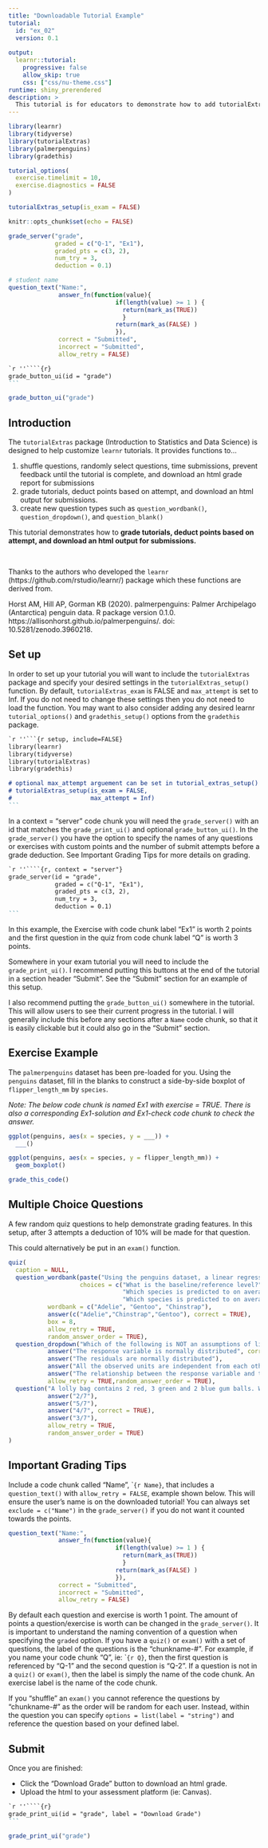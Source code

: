 ```yaml
---
title: "Downloadable Tutorial Example"
tutorial:
  id: "ex_02"
  version: 0.1
  
output:
  learnr::tutorial:
    progressive: false
    allow_skip: true
    css: ["css/nu-theme.css"]
runtime: shiny_prerendered
description: >
  This tutorial is for educators to demonstrate how to add tutorialExtras functions for grading and downloading a tutorial.
---
```


```r
library(learnr)
library(tidyverse)
library(tutorialExtras)
library(palmerpenguins)
library(gradethis)

tutorial_options(
  exercise.timelimit = 10,
  exercise.diagnostics = FALSE
)

tutorialExtras_setup(is_exam = FALSE)

knitr::opts_chunk$set(echo = FALSE)
```


```r
grade_server("grade", 
             graded = c("Q-1", "Ex1"),
             graded_pts = c(3, 2),
             num_try = 3,
             deduction = 0.1)
```

```r
# student name
question_text("Name:",
              answer_fn(function(value){
                              if(length(value) >= 1 ) {
                                return(mark_as(TRUE))
                                }
                              return(mark_as(FALSE) )
                              }),
              correct = "Submitted",
              incorrect = "Submitted",
              allow_retry = FALSE)
```


````markdown
`r ''````{r}
grade_button_ui(id = "grade")
```
````

```r
grade_button_ui("grade")
```

## Introduction

The `tutorialExtras` package (Introduction to Statistics and Data Science) is designed to help customize `learnr` tutorials. It provides functions to... 

1. shuffle questions, randomly select questions, time submissions, prevent feedback until the tutorial is complete, and download an html grade report for submissions
1. grade tutorials, deduct points based on attempt, and download an html output for submissions.
1. create new question types such as `question_wordbank()`, `question_dropdown()`, and `question_blank()`

This tutorial demonstrates how to **grade tutorials, deduct points based on attempt, and download an html output for submissions.**

<br>

Thanks to the authors who developed the `learnr` (https://github.com/rstudio/learnr/) package which these functions are derived from.

Horst AM, Hill AP, Gorman KB (2020). palmerpenguins: Palmer Archipelago (Antarctica) penguin data. R package version 0.1.0. https://allisonhorst.github.io/palmerpenguins/. doi:
10.5281/zenodo.3960218.


## Set up

In order to set up your tutorial you will want to include the `tutorialExtras` package and specify your desired settings in the `tutorialExtras_setup()` function. By default, `tutorialExtras_exam` is FALSE and `max_attempt` is set to Inf. If you do not need to change these settings then you do not need to load the function. You may want to also consider adding any desired learnr `tutorial_options()` and `gradethis_setup()` options from the `gradethis` package.

````markdown
`r ''```{r setup, include=FALSE}
library(learnr)
library(tidyverse)
library(tutorialExtras)
library(gradethis)

# optional max_attempt arguement can be set in tutorial_extras_setup()
# tutorialExtras_setup(is_exam = FALSE, 
#                      max_attempt = Inf)
```
````

In a context = "server" code chunk you will need the `grade_server()` with an id that matches the `grade_print_ui()` and optional `grade_button_ui()`. In the `grade_server()` you have the option to specify the names of any questions or exercises with custom points and the number of submit attempts before a grade deduction. See Important Grading Tips for more details on grading.

````markdown
`r ''````{r, context = "server"}
grade_server(id = "grade", 
             graded = c("Q-1", "Ex1"),
             graded_pts = c(3, 2),
             num_try = 3,
             deduction = 0.1)
```
````

In this example, the Exercise with code chunk label "Ex1" is worth 2 points and the first question in the quiz from code chunk label "Q" is worth 3 points.


Somewhere in your exam tutorial you will need to include the `grade_print_ui()`. I recommend putting this buttons at the end of the tutorial in a section header "Submit". See the "Submit" section for an example of this setup.

I also recommend putting the `grade_button_ui()` somewhere in the tutorial. This will allow users to see their current progress in the tutorial. I will generally include this before any sections after a `Name` code chunk, so that it is easily clickable but it could also go in the "Submit" section.


## Exercise Example

The `palmerpenguins` dataset has been pre-loaded for you. Using the `penguins` dataset, fill in the blanks to construct a side-by-side boxplot of `flipper_length_mm` by `species`.

*Note: The below code chunk is named Ex1 with exercise = TRUE. There is also a corresponding Ex1-solution and Ex1-check code chunk to check the answer.*

```r
ggplot(penguins, aes(x = species, y = ___)) +
  ___()
```


```r
ggplot(penguins, aes(x = species, y = flipper_length_mm)) +
  geom_boxplot()
```

```r
grade_this_code()
```


## Multiple Choice Questions

A few random quiz questions to help demonstrate grading features. In this setup, after 3 attempts a deduction of 10% will be made for that question. 

This could alternatively be put in an `exam()` function.

```r
quiz(
  caption = NULL,
  question_wordbank(paste("Using the penguins dataset, a linear regression model was run to predict body_mass_g based on flipper_length_mm and species. <br>", htmltools::img(src="images/penguins_lm.png", height = 100, width = 400)),
                    choices = c("What is the baseline/reference level?",
                                "Which species is predicted to on average have the lightest body mass?",
                                "Which species is predicted to on average have the heaviest body mass?"),
           wordbank = c("Adelie", "Gentoo", "Chinstrap"),
           answer(c("Adelie","Chinstrap","Gentoo"), correct = TRUE),
           box = 8,
           allow_retry = TRUE,
           random_answer_order = TRUE),
  question_dropdown("Which of the following is NOT an assumptions of linear models",
           answer("The response variable is normally distributed", correct = TRUE), 
           answer("The residuals are normally distributed"),
           answer("All the observed units are independent from each other."),
           answer("The relationship between the response variable and the predictors are linear"),
           allow_retry = TRUE,random_answer_order = TRUE),
  question("A lolly bag contains 2 red, 3 green and 2 blue gum balls. What is the probability of selecting a red or blue one?",
           answer("2/7"), 
           answer("5/7"),
           answer("4/7", correct = TRUE),
           answer("3/7"),
           allow_retry = TRUE,
           random_answer_order = TRUE)
)
```


## Important Grading Tips

Include a code chunk called "Name", ``{r Name}`, that includes a `question_text()` with `allow_retry = FALSE`, example shown below. This will ensure the user's name is on the downloaded tutorial! You can always set `exclude = c("Name")` in the `grade_server()` if you do not want it counted towards the points.

```r
question_text("Name:",
              answer_fn(function(value){
                              if(length(value) >= 1 ) {
                                return(mark_as(TRUE))
                                }
                              return(mark_as(FALSE) )
                              }),
              correct = "Submitted",
              incorrect = "Submitted",
              allow_retry = FALSE)
```

By default each question and exercise is worth 1 point. The amount of points a question/exercise is worth can be changed in the `grade_server()`. It is important to understand the naming convention of a question when specifying the `graded` option. If you have a `quiz()` or `exam()` with a set of questions, the label of the questions is the "chunkname-#". For example, if you name your code chunk "Q", ie: ``{r Q}`, then the first question is referenced by "Q-1" and the second question is "Q-2". If a question is not in a `quiz()` or `exam()`, then the label is simply the name of the code chunk. An exercise label is the name of the code chunk. 

If you "shuffle" an `exam()` you cannot reference the questions by "chunkname-#" as the order will be random for each user. Instead, within the question you can specify `options = list(label = "string")` and reference the question based on your defined label.

## Submit 

Once you are finished:

-   Click the "Download Grade" button to download an html grade.
-   Upload the html to your assessment platform (ie: Canvas).

````markdown
`r ''````{r}
grade_print_ui(id = "grade", label = "Download Grade")
```
````

```r
grade_print_ui("grade")
```

